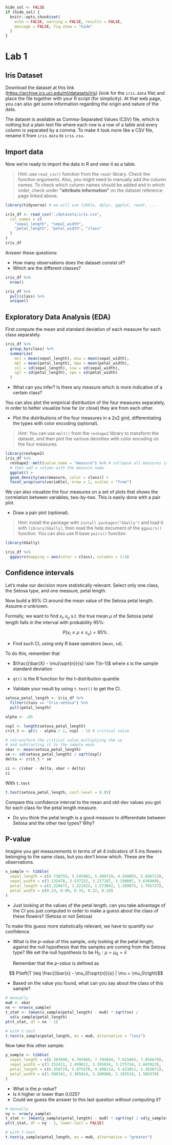 ```r
hide_sol <- FALSE
if (hide_sol) {
  knitr::opts_chunk$set(
    echo = FALSE, warning = FALSE, results = FALSE,
    message = FALSE, fig.show = "hide"
  )
}
```
# Lab 1

## Iris Dataset

Download the dataset at this link ([https://archive.ics.uci.edu/ml/datasets/iris](https://archive.ics.uci.edu/ml/datasets/iris))
(look for the `iris.data` file) and place the file together with your R script (for simplicity).
At that web page, you can also get some information regarding the origin and
nature of the data.

The dataset is available as Comma-Separated Values (CSV) file, which is nothing
but a plain text file where each row is a row of a table and every column is separated
by a comma. To make it look more like a CSV file, rename it from `iris.data` to `iris.csv`.

## Import data

Now we're ready to import the data in R and view it as a table.

> Hint: use `read_csv()` function from the `readr` library. Check
the function arguments. Also, you might need to manually add the column names. 
To check which column names should be added and in which order,
check under **"attribute information"** on the dataset reference page linked above.

```r
library(tidyverse) # we will use tibble, dplyr, ggplot, readr, ...
```

```r
iris_df <- read_csv("./datasets/iris.csv",
  col_names = c(
    "sepal_length", "sepal_width",
    "petal_length", "petal_width", "class"
  )
)
iris_df
```

Answer these questions:

- How many observations does the dataset consist of?
- Which are the different classes?

```r
iris_df %>%
  nrow()

iris_df %>%
  pull(class) %>%
  unique()
```

## Exploratory Data Analysis (EDA)

First compute the mean and standard deviation of each measure for each
class separately.

```r
iris_df %>%
  group_by(class) %>%
  summarize(
    msl = mean(sepal_length), msw = mean(sepal_width),
    mpl = mean(petal_length), mpw = mean(petal_width),
    ssl = sd(sepal_length), ssw = sd(sepal_width),
    spl = sd(petal_length), spw = sd(petal_width)
  )
```
[//]: # TODO: maybe save this dataframe and use the statistics
[//]: # to generate synthetic data as in the lab1 script datagen

- What can you infer? Is there any measure which is more indicative of a certain class?

You can also plot the empirical distribution of the four measures
separately, in order to better visualize how far (or close) they
are from each other.

- Plot the distributions of the four measures in a 2x2
  grid, differentiating the types with color encoding (optional).

> Hint: You can use `melt()` from the `reshape2` library to 
transform the dataset, and then plot the various densities with
color encoding on the four measures.

```r
library(reshape2)
iris_df %>%
  reshape2::melt(value.name = "measure") %>% # collapse all measures in one col
  # then add a column with the measure name
  ggplot() +
  geom_density(aes(measure, color = class)) +
  facet_wrap(vars(variable), nrow = 2, scales = "free")
```

We can also visualize the four measures on a set of plots that shows
the correlation between variables, two-by-two. This is easily
done with a pair plot.

- Draw a pair plot (optional).

> Hint: install the package with `install.packages("GGally")` and load it with `library(GGally)`, then
read the help document of the `ggpairs()` function. You can also use R base `pairs()` function.

```r
library(GGally)

iris_df %>%
  ggpairs(mapping = aes(color = class), columns = 1:4)
```

## Confidence intervals

Let's make our decision more statistically relevant.
Select only one class, the Setosa type, and one measure, petal length.

Now build a 95% CI around the mean value of the Setosa petal length.
Assume $\sigma$ unknown.

Formally, we want to find $x_l, x_u$ s.t. the true mean $\mu$
of the Setosa petal length falls in the interval with probability 95%:

$$
P(x_l \leq \mu \leq x_u) = 95\%\,.
$$

- Find such CI, using only R base operators (`mean`, `sd`).

To do this, remember that

- $\frac{(\bar{X} - \mu)\sqrt{n}}{s} \sim T(n-1)$ where $s$ is the sample standard deviation
- `qt()` is the R function for the t-distribution quantile

- Validate your result by using `t.test()` to get the CI.

```r
setosa_petal_length <- iris_df %>%
  filter(class == "Iris-setosa") %>%
  pull(petal_length)

alpha <- .05

nspl <- length(setosa_petal_length)
crit_t <- qt(1 - alpha / 2, nspl - 1) # critical value

# retransform the critical value multiplying the se
# and subtracting it to the sample mean
xbar <- mean(setosa_petal_length)
se <- sd(setosa_petal_length) / sqrt(nspl)
delta <- crit_t * se

ci <- c(xbar - delta, xbar + delta)
ci
```

With `t.test`

```r
t.test(setosa_petal_length, conf.level = 0.95)
```

Compare this confidence interval to the mean and std-dev
values you got for each class for the petal length measure.

- Do you think the petal length is a good measure to 
  differentiate between Setosa and the other two types? Why?

## P-value

Imagine you get measurements in terms of all 4 indicators of
5 iris flowers belonging to the same class, but you don't know
which. These are the observations.

```r
x_sample <- tibble(
  sepal_length = c(4.738759, 5.545983, 5.389729, 4.549803, 5.896723),
  sepal_width = c(3.132478, 3.537232, 3.217107, 3.190097, 3.636949),
  petal_length = c(1.220472, 1.321923, 1.573662, 1.289875, 1.705737),
  petal_width = c(0.23, 0.09, 0.33, 0.22, 0.18)
)
```

- Just looking at the values of the petal length,
  can you take advantage of the CI you just computed
  in order to make a guess about the class of these flowers? 
  (Setosa or not Setosa)
  
To make this guess more statistically relevant, we have
to quantify our confidence.

- What is the *p-value* of this sample, only looking at the 
  petal length, against the null hypothesis that the
  samples are coming from the Setosa type? We set the null
  hypothesis to be $H_0: \mu = \mu_0 = \bar{x}$

  Remember that the *p-value* is defined as

$$ P\left(T \leq \frac{(\bar{x} - \mu_0)\sqrt{n}}{s} | \mu = \mu_0\right)$$

- Based on the value you found, what can you say
  about the class of this sample?

```r
# manually
mu0 <- xbar
nx <- nrow(x_sample)
t_stat <- (mean(x_sample$petal_length) - mu0) * sqrt(nx) /
  sd(x_sample$petal_length)
pt(t_stat, df = nx - 1)

# with t-test
t.test(x_sample$petal_length, mu = mu0, alternative = "less")
```

Now take this other sample:

```r
y_sample <- tibble(
  sepal_length = c(6.303990, 6.705969, 7.795044, 7.015665, 7.056670),
  sepal_width = c(3.152411, 2.499612, 3.293934, 3.275724, 2.843923),
  petal_length = c(6.356729, 5.975576, 4.998114, 5.423811, 5.382871),
  petal_width = c(1.589342, 2.305014, 2.260900, 2.185519, 1.589370)
)
```

- What is the *p-value*?
- Is it higher or lower than 0.025?
- Could we guess the answer to this last question
  without computing it?

```r
# manually
ny <- nrow(y_sample)
t_stat <- (mean(y_sample$petal_length) - mu0) * sqrt(ny) / sd(y_sample$petal_length)
pt(t_stat, df = ny - 1, lower.tail = FALSE)

# with t-test
t.test(y_sample$petal_length, mu = mu0, alternative = "greater")
```

